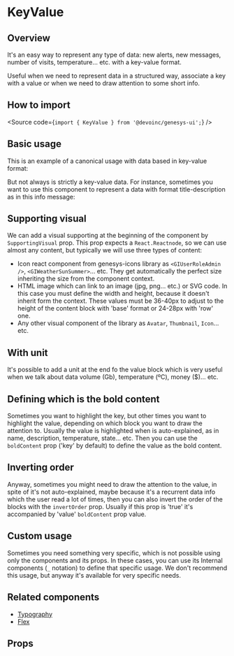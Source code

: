

<Meta of={Stories} />

# KeyValue

## Overview

It's an easy way to represent any type of data: new alerts, new messages, number of visits, temperature... etc.
with a key-value format.

Useful when we need to represent data in a structured way, associate a key with a value or when we need to draw
attention to some short info.

## How to import

<Source code={`import { KeyValue } from '@devoinc/genesys-ui';`} />

## Basic usage

This is an example of a canonical usage with data based in key-value format:

<Canvas of={Stories.Base} />

But not always is strictly a key-value data. For instance, sometimes you want to use this component to represent
a data with format title-description as in this info message:

<Canvas of={Stories.TitleDescription} />

## Supporting visual

We can add a visual supporting at the beginning of the component by `SupportingVisual` prop. This prop expects a
`React.Reactnode`, so we can use almost any content, but typically we will use three types of content:

- Icon react component from genesys-icons library as `<GIUserRoleAdmin />`, `<GIWeatherSunSummer>`... etc.
  They get automatically the perfect size inheriting the size from the component context.
- HTML image which can link to an image (jpg, png... etc.) or SVG code. In this case you must define
  the width and height, because it doesn't inherit form the context. These values must be 36-40px to adjust
  to the height of the content block with 'base' format or 24-28px with 'row' one.
- Any other visual component of the library as `Avatar`, `Thumbnail`, `Icon`... etc.

<Canvas of={Stories.SupportingVisual} />

## With unit

It's possible to add a unit at the end fo the value block which is very useful when we talk about data volume (Gb),
temperature (ºC), money ($)... etc.

<Canvas of={Stories.WithUnit} />

## Defining which is the bold content

Sometimes you want to highlight the key, but other times you want to highlight the value, depending on which block
you want to draw the attention to. Usually the value is highlighted when is auto-explained, as in name, description,
temperature, state... etc. Then you can use the `boldContent` prop ('key' by default) to define the value
as the bold content.

<Canvas of={Stories.BoldContent} />

## Inverting order

Anyway, sometimes you might need to draw the attention to the value, in spite of it's not auto-explained,
maybe because it's a recurrent data info which the user read a lot of times, then you can also invert the order of the
blocks with the `invertOrder` prop. Usually if this prop is 'true' it's accompanied by 'value' `boldContent` prop value.

<Canvas of={Stories.InvertedOrder} />

## Custom usage

Sometimes you need something very specific, which is not possible using only the components and its props.
In these cases, you can use its Internal components (`_` notation) to define that specific usage. We don't
recommend this usage, but anyway it's available for very specific needs.

<Canvas of={Stories.Custom} />

## Related components

- [Typography](?path=/docs/components-text-typography--docs)
- [Flex](?path=/docs/components-layout-flex-flex--docs)

## Props

<ArgTypes of={Stories} />
